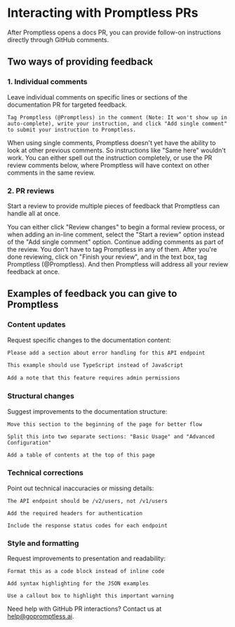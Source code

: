 # Interacting with Promptless PRs

After Promptless opens a docs PR, you can provide follow-on instructions directly through GitHub comments. 

## Two ways of providing feedback

### 1. Individual comments

Leave individual comments on specific lines or sections of the documentation PR for targeted feedback.

    Tag Promptless (@Promptless) in the comment (Note: It won't show up in auto-complete), write your instruction, and click "Add single comment" to submit your instruction to Promptless.

<Note>
  When using single comments, Promptless doesn't yet have the ability to look at other previous comments. So instructions like "Same here" wouldn't work. You can either spell out the instruction completely, or use the PR review comments below, where Promptless will have context on other comments in the same review.
</Note>

### 2. PR reviews

Start a review to provide multiple pieces of feedback that Promptless can handle all at once.

<Steps>
  <Step title="Start a Review">
    You can either click "Review changes" to begin a formal review process, or when adding an in-line comment, select the "Start a review" option instead of the "Add single comment" option.
  </Step>

  <Step title="Add Multiple Comments">
    Continue adding comments as part of the review. You don't have to tag Promptless in any of them.
  </Step>

  <Step title="Include General Feedback">
    After you're done reviewing, click on "Finish your review", and in the text box, tag Promptless (@Promptless). And then Promptless will address all your review feedback at once.
  </Step>
</Steps>

## Examples of feedback you can give to Promptless

### Content updates

Request specific changes to the documentation content:

```txt wordWrap
Please add a section about error handling for this API endpoint
```

```txt wordWrap
This example should use TypeScript instead of JavaScript
```

```txt wordWrap
Add a note that this feature requires admin permissions
```

### Structural changes

Suggest improvements to the documentation structure:

```txt wordWrap
Move this section to the beginning of the page for better flow
```

```
Split this into two separate sections: "Basic Usage" and "Advanced Configuration"
```

```
Add a table of contents at the top of this page
```

### Technical corrections

Point out technical inaccuracies or missing details:

```
The API endpoint should be /v2/users, not /v1/users
```

```
Add the required headers for authentication
```

```
Include the response status codes for each endpoint
```

### Style and formatting

Request improvements to presentation and readability:

```
Format this as a code block instead of inline code
```

```
Add syntax highlighting for the JSON examples
```

```
Use a callout box to highlight this important warning
```

Need help with GitHub PR interactions? Contact us at [help@gopromptless.ai](mailto:help@gopromptless.ai).